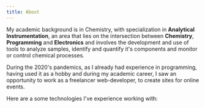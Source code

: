 ```yaml
---
title: About
---
```


My academic background is in Chemistry, with specialization in **Analytical Instrumentation**, an area that lies on the intersection between **Chemistry**, **Programming** and **Electronics** and involves the development and use of tools to analyze samples, identify and quantify it's components and monitor or control chemical processes.

During the 2020's pandemics, as I already had experience in programming, having used it as a hobby and during my academic career, I saw an opportunity to work as a freelancer web-developer, to create sites for online events.

Here are a some technologies I've experience working with:
